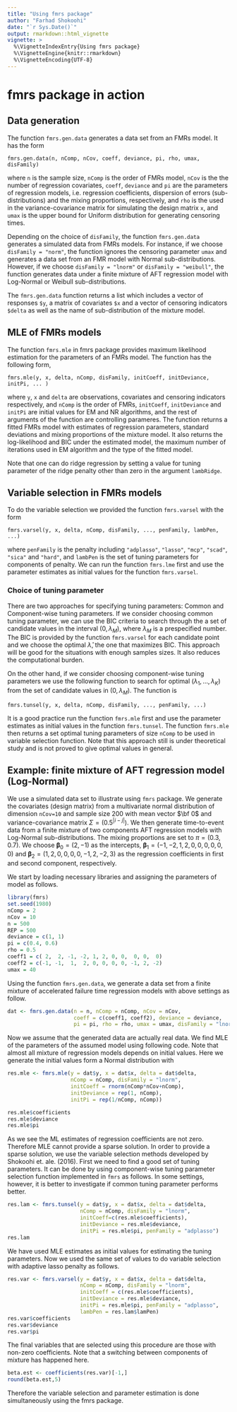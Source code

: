 ```yaml
---
title: "Using fmrs package"
author: "Farhad Shokoohi"
date: "`r Sys.Date()`"
output: rmarkdown::html_vignette
vignette: >
  %\VignetteIndexEntry{Using fmrs package}
  %\VignetteEngine{knitr::rmarkdown}
  %\VignetteEncoding{UTF-8}
---
```



# fmrs package in action

## Data generation
The function `fmrs.gen.data` generates a data set from an FMRs model. 
It has the form

````
fmrs.gen.data(n, nComp, nCov, coeff, deviance, pi, rho, umax, disFamily)
````

where `n` is the sample size, `nComp` is the order of FMRs model, `nCov` is the 
the number of regression covariates, `coeff`, `deviance` and `pi` are the 
parameters of regression models, i.e. regression coefficients, dispersion of 
errors (sub-distributions) and the mixing proportions, respectively, and `rho` 
is the used in the variance-covariance matrix for simulating the design matrix 
`x`, and `umax` is the upper bound for Uniform distribution for generating 
censoring times. 

Depending on the choice of `disFamily`, the function `fmrs.gen.data` generates 
a simulated data from FMRs models. For instance, if we choose 
`disFamily = "norm"`, the function ignores the censoring parameter `umax` and 
generates a data set from an FMR model with Normal sub-distributions. However, 
if we choose `disFamily = "lnorm"` or `disFamily = "weibull"`, the function 
generates data under a finite mixture of AFT regression model with Log-Normal 
or Weibull sub-distributions. 

The `fmrs.gen.data` function returns a list which includes a vector of 
responses `$y`, a matrix of covariates `$x` and a vector of censoring 
indicators `$delta` as well as the name of sub-distribution of the 
mixture model.


## MLE of FMRs models

The function `fmrs.mle` in fmrs package provides maximum likelihood estimation 
for the parameters of an FMRs model. The function has the following form,

````
fmrs.mle(y, x, delta, nComp, disFamily, initCoeff, initDeviance, initPi, ... )
````

where `y`, `x` and `delta` are observations, covariates and censoring 
indicators respectively, and `nComp` is the order of FMRs, `initCoeff`, 
`initDeviance` and `initPi` are initial values for EM and NR algorithms, and 
the rest of arguments of the function are controlling parameres. The function 
returns a fitted FMRs model with estimates of regression parameters, standard 
deviations and mixing proportions of the mixture model. It also returns the 
log-likelihood and BIC under the estimated model, the maximum number of 
iterations used in EM algorithm and the type of the fitted model.

Note that one can do ridge regression by setting a value for tuning parameter 
of the ridge penalty  other than zero in the argument `lambRidge`. 


## Variable selection in FMRs models

To do the variable selection we provided the function `fmrs.varsel` 
with the form

````
fmrs.varsel(y, x, delta, nComp, disFamily, ..., penFamily, lambPen, ...)
````

where `penFamily` is the penalty including `"adplasso"`, `"lasso"`, `"mcp"`, 
`"scad"`, `"sica"` and `"hard"`, and `lambPen` is the set of tuning parameters 
for components of penalty. We can run the function `fmrs.lme` first and use the 
parameter estimates as initial values for the function `fmrs.varsel`. 

### Choice of tuning parameter

There are two approaches for specifying tuning parameters: Common and 
Component-wise tuning parameters. If we consider choosing common tuning 
parameter, we can use the BIC criteria to search through the a set of candidate 
values in the interval $(0,\lambda_M)$, where $\lambda_M$ is a prespecified 
number. The BIC is provided by the function `fmrs.varsel` for each candidate 
point and we choose the optimal $\hat\lambda$, the one that maximizes BIC. 
This approach will be good for the situations with enough samples sizes. It 
also reduces the computational burden. 

On the other hand, if we consider choosing component-wise tuning parameters we 
use the following function to search for optimal 
$(\lambda_1, \ldots, \lambda_K)$ from the set of candidate values in 
$(0, \lambda_M)$. The function is

````
fmrs.tunsel(y, x, delta, nComp, disFamily, ..., penFamily, ...)
````

It is a good practice run the function `fmrs.mle` first and use the parameter 
estimates as initial values in the function `fmrs.tunsel`.
The function `fmrs.mle` then returns a set optimal tuning parameters of 
size `nComp` to be used in variable selection function. Note that this approach
still is under theoretical study and is not proved to give optimal values in 
general. 


## Example: finite mixture of AFT regression model (Log-Normal)

We use a simulated data set to illustrate using `fmrs` package. We generate the 
covariates (design matrix) from a multivariate normal distribution of dimension 
`nCov=10` and sample size 200 with mean vector $\bf 0$ and variance-covariance 
matrix $\Sigma=(0.5^{|i-j|})$. We then generate time-to-event data from a 
finite mixture of two components AFT regression models with Log-Normal 
sub-distributions. The mixing proportions are set to $\pi=(0.3, 0.7)$. We 
choose $\boldsymbol\beta_0=(2,-1)$ as the intercepts, 
$\boldsymbol\beta_1=(-1, -2, 1, 2, 0 , 0, 0, 0, 0, 0)$ and 
$\boldsymbol\beta_2=(1, 2, 0, 0, 0 , 0, -1, 2, -2, 3)$ as the regression 
coefficients in first and second component, respectively. 

We start by loading necessary libraries and assigning the parameters of model 
as follows.

```r
library(fmrs)
set.seed(1980)
nComp = 2
nCov = 10
n = 500
REP = 500
deviance = c(1, 1)
pi = c(0.4, 0.6)
rho = 0.5
coeff1 = c( 2,  2, -1, -2, 1, 2, 0, 0,  0, 0,  0)
coeff2 = c(-1, -1,  1,  2, 0, 0, 0, 0, -1, 2, -2)
umax = 40
```


Using the function `fmrs.gen.data`, we generate a data set from a finite 
mixture of accelerated failure time regression models with above settings as 
follow. 

```r
dat <- fmrs.gen.data(n = n, nComp = nComp, nCov = nCov,
                     coeff = c(coeff1, coeff2), deviance = deviance,
                     pi = pi, rho = rho, umax = umax, disFamily = "lnorm")
```

Now we assume that the generated data are actually real data. We find MLE of 
the parameters of the assumed model using following code. Note that almost all 
mixture of regression models depends on initial values. Here we generate the 
initial values form a Normal distribution with 

```r
res.mle <- fmrs.mle(y = dat$y, x = dat$x, delta = dat$delta,
                    nComp = nComp, disFamily = "lnorm",
                    initCoeff = rnorm(nComp*nCov+nComp),
                    initDeviance = rep(1, nComp),
                    initPi = rep(1/nComp, nComp))

res.mle$coefficients
res.mle$deviance
res.mle$pi
```

As we see the ML estimates of regression coefficients are not zero. 
Therefore MLE cannot provide a sparse solution. In order to provide a sparse 
solution, we use the variable selection methods developed by 
Shokoohi et. ale. (2016). First we need to find a good set of tuning 
parameters.
It can be done by using component-wise tuning parameter selection function 
implemented in `fmrs` as follows. In some settings, however, it is better to 
investigate if common tuning parameter performs better. 

```r
res.lam <- fmrs.tunsel(y = dat$y, x = dat$x, delta = dat$delta,
                       nComp = nComp, disFamily = "lnorm",
                       initCoeff=c(res.mle$coefficients),
                       initDeviance = res.mle$deviance,
                       initPi = res.mle$pi, penFamily = "adplasso")
res.lam
```


We have used MLE estimates as initial values for estimating the tuning 
parameters. Now we used the same set of values to do variable selection with 
adaptive lasso penalty as follows. 

```r
res.var <- fmrs.varsel(y = dat$y, x = dat$x, delta = dat$delta,
                       nComp = nComp, disFamily = "lnorm",
                       initCoeff = c(res.mle$coefficients),
                       initDeviance = res.mle$deviance,
                       initPi = res.mle$pi, penFamily = "adplasso",
                       lambPen = res.lam$lamPen)
res.var$coefficients
res.var$deviance
res.var$pi
```


The final variables that are selected using this procedure are those with 
non-zero coefficients. Note that a switching between components of mixture has 
happened here.   

```r
beta.est <- coefficients(res.var)[-1,]
round(beta.est,5)
```

Therefore the variable selection and parameter estimation is done 
simultaneously using the fmrs package. 




